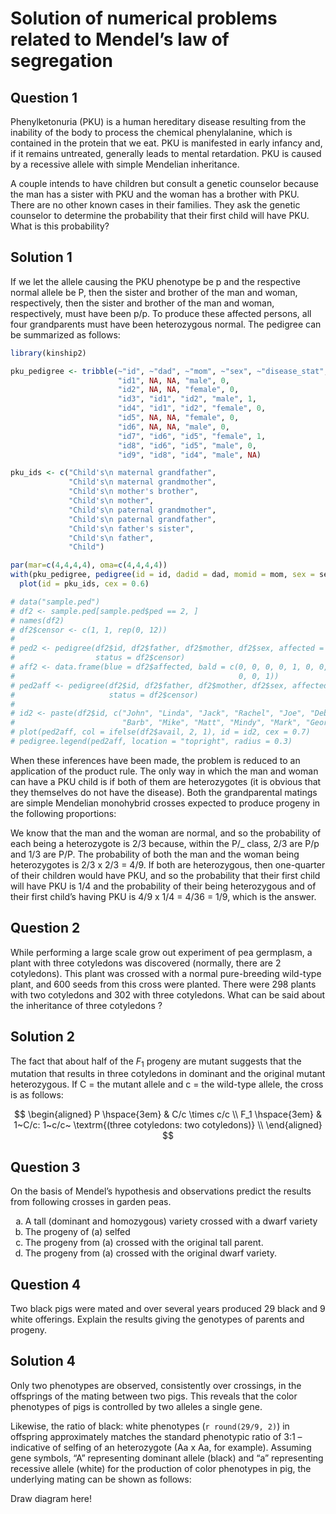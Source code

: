 # Solution of numerical problems related to Mendel's law of segregation

## Question 1

Phenylketonuria (PKU) is a human hereditary disease resulting from the inability of the body to process the chemical phenylalanine, which is contained in the protein that we eat. PKU is manifested in early infancy and, if it remains untreated, generally leads to mental retardation. PKU is caused by a recessive allele with simple Mendelian inheritance.

A couple intends to have children but consult a genetic counselor because the man has a sister with PKU and the woman has a brother with PKU. There are no other known cases in their families. They ask the genetic counselor to determine the probability that their first child will have PKU. What is this probability?

## Solution 1

If we let the allele causing the PKU phenotype be p and the respective normal allele be P, then the sister and brother of the man and woman, respectively, then the sister and brother of the man and woman, respectively, must have been p/p. To produce these affected persons, all four grandparents must have been heterozygous normal. The pedigree can be summarized as follows:

```r
library(kinship2)

pku_pedigree <- tribble(~"id", ~"dad", ~"mom", ~"sex", ~"disease_stat",
                        "id1", NA, NA, "male", 0,
                        "id2", NA, NA, "female", 0,
                        "id3", "id1", "id2", "male", 1,
                        "id4", "id1", "id2", "female", 0,
                        "id5", NA, NA, "female", 0,
                        "id6", NA, NA, "male", 0,
                        "id7", "id6", "id5", "female", 1,
                        "id8", "id6", "id5", "male", 0,
                        "id9", "id8", "id4", "male", NA)

pku_ids <- c("Child's\n maternal grandfather",
             "Child's\n maternal grandmother",
             "Child's\n mother's brother",
             "Child's\n mother",
             "Child's\n paternal grandmother",
             "Child's\n paternal grandfather",
             "Child's\n father's sister",
             "Child's\n father",
             "Child")

par(mar=c(4,4,4,4), oma=c(4,4,4,4))
with(pku_pedigree, pedigree(id = id, dadid = dad, momid = mom, sex = sex, affected = disease_stat)) %>%
  plot(id = pku_ids, cex = 0.6)

# data("sample.ped")
# df2 <- sample.ped[sample.ped$ped == 2, ]
# names(df2)
# df2$censor <- c(1, 1, rep(0, 12))
#
# ped2 <- pedigree(df2$id, df2$father, df2$mother, df2$sex, affected = df2$affected,
#                  status = df2$censor)
# aff2 <- data.frame(blue = df2$affected, bald = c(0, 0, 0, 0, 1, 0, 0, 0, 0, 1, 1,
#                                                  0, 0, 1))
# ped2aff <- pedigree(df2$id, df2$father, df2$mother, df2$sex, affected = as.matrix(aff2),
#                     status = df2$censor)
#
# id2 <- paste(df2$id, c("John", "Linda", "Jack", "Rachel", "Joe", "Deb", "Lucy", "Ken",
#                        "Barb", "Mike", "Matt", "Mindy", "Mark", "George"), sep = "\n")
# plot(ped2aff, col = ifelse(df2$avail, 2, 1), id = id2, cex = 0.7)
# pedigree.legend(ped2aff, location = "topright", radius = 0.3)

```


When these inferences have been made, the problem is reduced to an application of the product rule. The only way in which the man and woman can have a PKU child is if both of them are heterozygotes (it is obvious that they themselves do not have the disease). Both the grandparental matings are simple Mendelian monohybrid crosses expected to produce progeny in the following proportions:

\begin{equation}
\begin{aligned}
\frac{1}{4} P/P; \\
\frac{1}{2} P/\_; & \textrm{Normal (P/P + P/\_); } \longrightarrow \frac{3}{4} \\
\frac{1}{4} p/p; & \textrm{PKU; } \longrightarrow \frac{1}{4} \nonumber
\end{aligned}
\end{equation}

We know that the man and the woman are normal, and so the probability of each being a heterozygote is 2/3 because, within the P/_ class, 2/3 are P/p and 1/3 are P/P. The probability of both the man and the woman being heterozygotes is 2/3 x 2/3 = 4/9. If both are heterozygous, then one-quarter of their children would have PKU, and so the probability that their first child will have PKU is 1/4 and the probability of their being heterozygous and of their first child's having PKU is 4/9 x 1/4 = 4/36 = 1/9, which is the answer.

## Question 2

While performing a large scale grow out experiment of pea germplasm, a plant with three cotyledons was discovered (normally, there are 2 cotyledons). This plant was crossed with a normal pure-breeding wild-type plant, and 600 seeds from this cross were planted. There were 298 plants with two cotyledons and 302 with three cotyledons. What can be said about the inheritance of three cotyledons ?

## Solution 2

The fact that about half of the $F_1$ progeny are mutant suggests that the mutation that results in three cotyledons in dominant and the original mutant heterozygous. If C = the mutant allele and c = the wild-type allele, the cross is as follows:

$$
\begin{aligned}
P \hspace{3em} & C/c \times c/c \\
F_1 \hspace{3em} & 1~C/c: 1~c/c~ \textrm{(three cotyledons: two cotyledons)} \\
\end{aligned}
$$

## Question 3

On the basis of Mendel's hypothesis and observations predict the results from following crosses in garden peas.

a. A tall (dominant and homozygous) variety crossed with a dwarf variety
b. The progeny of (a) selfed
c. The progeny from (a) crossed with the original tall parent.
d. The progeny from (a) crossed with the original dwarf variety.

## Question 4

Two black pigs were mated and over several years produced 29 black and 9 white offerings. Explain the results giving the genotypes of parents and progeny.

## Solution 4

Only two phenotypes are observed, consistently over crossings, in the offsprings of the mating between two pigs. This reveals that the color phenotypes of pigs is controlled by two alleles a single gene.

Likewise, the ratio of black: white phenotypes (`r round(29/9, 2)`) in offspring approximately matches the standard phenotypic ratio of 3:1 -- indicative of selfing of an heterozygote (Aa x Aa, for example). Assuming gene symbols, "A" representing dominant allele (black) and "a" representing recessive allele (white) for the production of color phenotypes in pig, the underlying mating can be shown as follows:

Draw diagram here!
